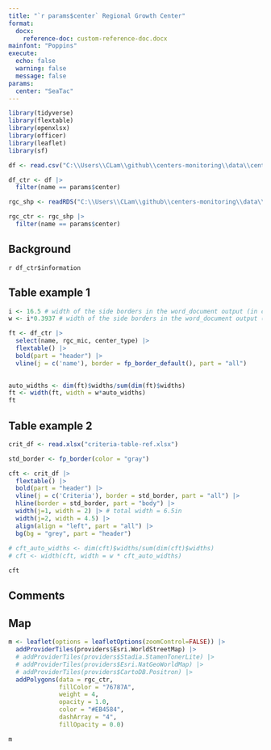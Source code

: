 ```yaml
---
title: "`r params$center` Regional Growth Center"
format:
  docx:
    reference-doc: custom-reference-doc.docx
mainfont: "Poppins"
execute: 
  echo: false
  warning: false
  message: false
params:
  center: "SeaTac"
---
```


```r
library(tidyverse)
library(flextable)
library(openxlsx)
library(officer)
library(leaflet)
library(sf)
```

```r
df <- read.csv("C:\\Users\\CLam\\github\\centers-monitoring\\data\\centers_information.csv")

df_ctr <- df |> 
  filter(name == params$center)

rgc_shp <- readRDS("C:\\Users\\CLam\\github\\centers-monitoring\\data\\rgc_shape.rds")

rgc_ctr <- rgc_shp |>
  filter(name == params$center)


```

## Background

`r df_ctr$information`

## Table example 1

```r

i <- 16.5 # width of the side borders in the word_document output (in centimeters)
w <- i*0.3937 # width of the side borders in the word_document output (in inches)

ft <- df_ctr |>
  select(name, rgc_mic, center_type) |>
  flextable() |> 
  bold(part = "header") |>
  vline(j = c('name'), border = fp_border_default(), part = "all")
  

auto_widths <- dim(ft)$widths/sum(dim(ft)$widths)
ft <- width(ft, width = w*auto_widths)
ft

```

## Table example 2

```r

crit_df <- read.xlsx("criteria-table-ref.xlsx")

std_border <- fp_border(color = "gray")

cft <- crit_df |>
  flextable() |> 
  bold(part = "header") |>
  vline(j = c('Criteria'), border = std_border, part = "all") |> 
  hline(border = std_border, part = "body") |> 
  width(j=1, width = 2) |> # total width = 6.5in
  width(j=2, width = 4.5) |> 
  align(align = "left", part = "all") |> 
  bg(bg = "grey", part = "header")
  
# cft_auto_widths <- dim(cft)$widths/sum(dim(cft)$widths)
# cft <- width(cft, width = w * cft_auto_widths) 

cft
```

## Comments

## Map

```r
m <- leaflet(options = leafletOptions(zoomControl=FALSE)) |>
  addProviderTiles(providers$Esri.WorldStreetMap) |>
  # addProviderTiles(providers$Stadia.StamenTonerLite) |>
  # addProviderTiles(providers$Esri.NatGeoWorldMap) |>
  # addProviderTiles(providers$CartoDB.Positron) |>
  addPolygons(data = rgc_ctr,
              fillColor = "76787A",
              weight = 4,
              opacity = 1.0,
              color = "#EB4584",
              dashArray = "4",
              fillOpacity = 0.0)

m
```

